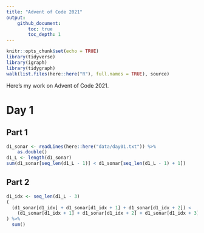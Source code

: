 ```yaml
---
title: "Advent of Code 2021"
output: 
    github_document: 
        toc: true
        toc_depth: 1
---
```


```r
knitr::opts_chunk$set(echo = TRUE)
library(tidyverse)
library(igraph)
library(tidygraph)
walk(list.files(here::here("R"), full.names = TRUE), source)
```

Here's my work on Advent of Code 2021. 

# Day 1

## Part 1

```r
d1_sonar <- readLines(here::here("data/day01.txt")) %>% 
    as.double()
d1_L <- length(d1_sonar)
sum(d1_sonar[seq_len(d1_L - 1)] < d1_sonar[seq_len(d1_L - 1) + 1])
```

## Part 2

```r
d1_idx <- seq_len(d1_L - 3)
(
  (d1_sonar[d1_idx] + d1_sonar[d1_idx + 1] + d1_sonar[d1_idx + 2]) < 
    (d1_sonar[d1_idx + 1] + d1_sonar[d1_idx + 2] + d1_sonar[d1_idx + 3])
) %>% 
  sum()
```

